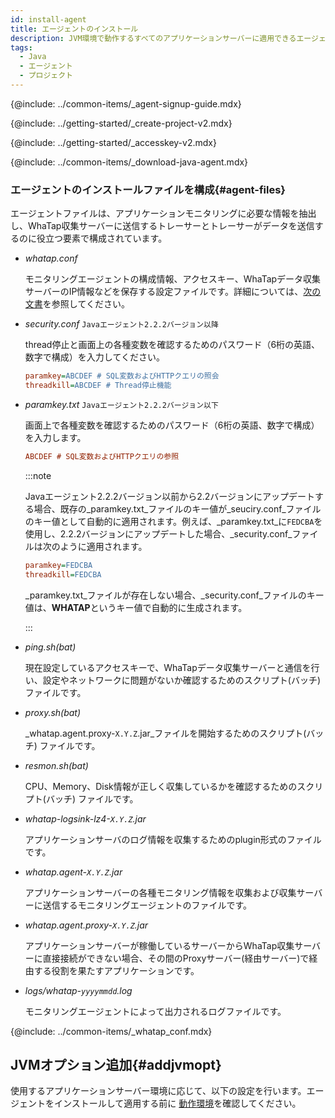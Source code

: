 ```yaml
---
id: install-agent
title: エージェントのインストール
description: JVM環境で動作するすべてのアプリケーションサーバーに適用できるエージェントのインストール方法を確認してください。
tags:
  - Java
  - エージェント
  - プロジェクト
---
```



{@include: ../common-items/_agent-signup-guide.mdx}  

<Youtube ko='2ypjaWhN_VY' en='MnWbsoXw4VE' ja='MnWbsoXw4VE' />

{@include: ../getting-started/_create-project-v2.mdx} 

{@include: ../getting-started/_accesskey-v2.mdx} 

{@include: ../common-items/_download-java-agent.mdx}

### エージェントのインストールファイルを構成{#agent-files}

エージェントファイルは、アプリケーションモニタリングに必要な情報を抽出し、WhaTap収集サーバーに送信するトレーサーとトレーサーがデータを送信するのに役立つ要素で構成されています。

-   _whatap.conf_

    モニタリングエージェントの構成情報、アクセスキー、WhaTapデータ収集サーバーのIP情報などを保存する設定ファイルです。詳細については、[次の文書](set-agent)を参照してください。

-   _security.conf_ `Javaエージェント2.2.2バージョン以降`

    thread停止と画面上の各種変数を確認するためのパスワード（6桁の英語、数字で構成）を入力してください。

    ```ini title='security.conf'
    paramkey=ABCDEF # SQL変数およびHTTPクエリの照会
    threadkill=ABCDEF # Thread停止機能
    ```

-   _paramkey.txt_ `Javaエージェント2.2.2バージョン以下`

    画面上で各種変数を確認するためのパスワード（6桁の英語、数字で構成）を入力します。

    ```ini title='paramkey.txt'
    ABCDEF # SQL変数およびHTTPクエリの参照
    ```

    :::note

    Javaエージェント2.2.2バージョン以前から2.2バージョンにアップデートする場合、既存の_paramkey.txt_ファイルのキー値が_seuciry.conf_ファイルのキー値として自動的に適用されます。例えば、_paramkey.txt_に`FEDCBA`を使用し、2.2.2バージョンにアップデートした場合、_security.conf_ファイルは次のように適用されます。

    ```ini
    paramkey=FEDCBA
    threadkill=FEDCBA
    ```

    _paramkey.txt_ファイルが存在しない場合、_security.conf_ファイルのキー値は、**WHATAP**というキー値で自動的に生成されます。

    :::

-   _ping.sh(bat)_

    現在設定しているアクセスキーで、WhaTapデータ収集サーバーと通信を行い、設定やネットワークに問題がないか確認するためのスクリプト(バッチ)ファイルです。

-   _proxy.sh(bat)_

    _whatap.agent.proxy-`X.Y.Z`.jar_ファイルを開始するためのスクリプト(バッチ) ファイルです。

-   _resmon.sh(bat)_

    CPU、Memory、Disk情報が正しく収集しているかを確認するためのスクリプト(バッチ) ファイルです。

-   _whatap-logsink-lz4-`X.Y.Z`.jar_

    アプリケーションサーバのログ情報を収集するためのplugin形式のファイルです。

-   _whatap.agent-`X.Y.Z`.jar_

    アプリケーションサーバーの各種モニタリング情報を収集および収集サーバーに送信するモニタリングエージェントのファイルです。

-   _whatap.agent.proxy-`X.Y.Z`.jar_

    アプリケーションサーバーが稼働しているサーバーからWhaTap収集サーバーに直接接続ができない場合、その間のProxyサーバー(経由サーバー)で経由する役割を果たすアプリケーションです。

-   _logs/whatap-`yyyymmdd`.log_

    モニタリングエージェントによって出力されるログファイルです。

{@include: ../common-items/_whatap_conf.mdx} 

## JVMオプション追加{#addjvmopt}

使用するアプリケーションサーバー環境に応じて、以下の設定を行います。エージェントをインストールして適用する前に [動作環境](supported-spec)を確認してください。

<DocCardList/>
